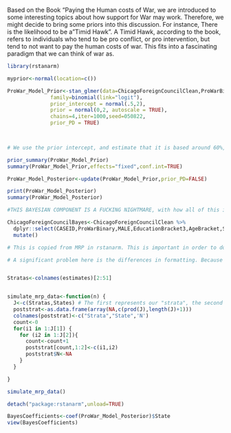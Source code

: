 Based on the Book "Paying the Human costs of War, we are introduced to some interesting topics about how support for War may work. Therefore, we might decide to bring some priors into this discussion. For instance, There is the likelihood to be a "Timid Hawk". A Timid Hawk, according to the book, refers to individuals who tend to be pro conflict, or pro intervention, but tend to not want to pay the human costs of war. This fits into a fascinating paradigm that we can think of war as. 

```r
library(rstanarm)
```

```r
myprior<-normal(location=c())

ProWar_Model_Prior<-stan_glmer(data=ChicagoForeignCouncilClean,ProWarBinary~MALE+EducationBracket3+AgeBracket+(1|State),
              family=binomial(link="logit"),
              prior_intercept = normal(.5,2),
              prior = normal(0,2, autoscale = TRUE),
              chains=4,iter=1000,seed=050822,
              prior_PD = TRUE)
              


# We use the prior intercept, and estimate that it is based around 60%, based on prior research on pro vs. anti war sentiment. This would match with, approximately, a .6 
```

```r
prior_summary(ProWar_Model_Prior)
summary(ProWar_Model_Prior,effects="fixed",conf.int=TRUE)
```

```r
ProWar_Model_Posterior<-update(ProWar_Model_Prior,prior_PD=FALSE)
```


```r
print(ProWar_Model_Posterior)
summary(ProWar_Model_Posterior)

#THIS BAYESIAN COMPONENT IS A FUCKING NIGHTMARE, with how all of this is set up. 


```
```r
ChicagoForeignCouncilBayes<-ChicagoForeignCouncilClean %>%
  dplyr::select(CASEID,ProWarBinary,MALE,EducationBracket3,AgeBracket,State) %>%
  mutate()
```


```r
# This is copied from MRP in rstanarm. This is important in order to do our MRP Function

# A significant problem here is the differences in formatting. Because of this, I will either have to switch the Original Chicago Foreign Council File, or the new file


Stratas<-colnames(estimates)[2:51]


simulate_mrp_data<-function(n) {
  J<-c(Stratas,States) # The first represents our "strata", the second our state
  poststrat<-as.data.frame(array(NA,c(prod(J),length(J)+1)))
  colnames(poststrat)<-c("Strata","State",'N')
  count<-0
  for(i1 in 1:J[1]) {
    for (i2 in 1:J[2]){
      count<-count+1
      poststrat[count,1:2]<-c(i1,i2)
      poststrat$N<-NA
    }
  }

}

simulate_mrp_data()
```

```r
detach("package:rstanarm",unload=TRUE)
```

```r
BayesCoefficients<-coef(ProWar_Model_Posterior)$State
view(BayesCoefficients)
```



